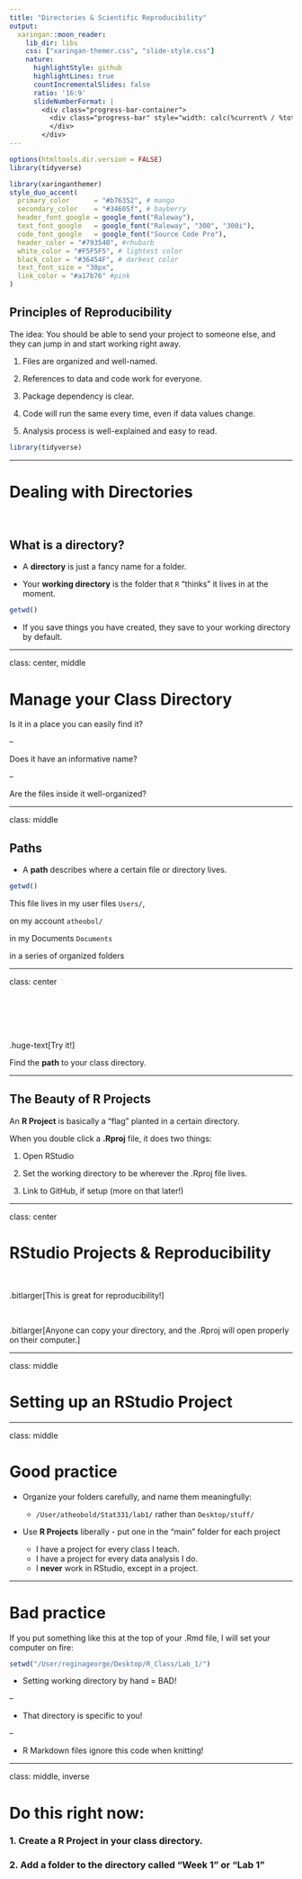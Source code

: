 ```yaml
---
title: "Directories & Scientific Reproducibility"
output:
  xaringan::moon_reader:
    lib_dir: libs
    css: ["xaringan-themer.css", "slide-style.css"]
    nature:
      highlightStyle: github
      highlightLines: true
      countIncrementalSlides: false
      ratio: '16:9'
      slideNumberFormat: |
        <div class="progress-bar-container">
          <div class="progress-bar" style="width: calc(%current% / %total% * 100%);">
          </div>
        </div>
---
```


```r
options(htmltools.dir.version = FALSE)
library(tidyverse)
```

```r
library(xaringanthemer)
style_duo_accent(
  primary_color      = "#b76352", # mango
  secondary_color    = "#34605f", # bayberry
  header_font_google = google_font("Raleway"),
  text_font_google   = google_font("Raleway", "300", "300i"),
  code_font_google   = google_font("Source Code Pro"),
  header_color = "#793540", #rhubarb
  white_color = "#F5F5F5", # lightest color
  black_color = "#36454F", # darkest color
  text_font_size = "30px", 
  link_color = "#a17b76" #pink
)
```

## Principles of Reproducibility

The idea:  You should be able to send your project to someone else, and they can
jump in and start working right away.

1. Files are organized and well-named.

2. References to data and code work for everyone.

3. Package dependency is clear.

4. Code will run the same every time, even if data values change.

5. Analysis process is well-explained and easy to read.

```r
library(tidyverse)
```

---

# Dealing with Directories

</br>

## What is a directory?

- A **directory** is just a fancy name for a folder.

- Your **working directory** is the folder that `R` "thinks" it lives in at the
moment.

```r
getwd()
```

- If you save things you have created, they save to your working directory by
default.

---

class: center, middle

# Manage your Class Directory

Is it in a place you can easily find it?

--

Does it have an informative name?

--

Are the files inside it well-organized?

---

class: middle 

## Paths

- A **path** describes where a certain file or directory lives.

```r
getwd()
```

This file lives in my user files `Users/`, 

on my account `atheobol/` 

in my Documents `Documents` 

in a series of organized folders

---

class: center

</br>
</br>
</br>
</br>

.huge-text[Try it!]

Find the **path** to your class directory.

---

## The Beauty of R Projects

An **R Project** is basically a "flag" planted in a certain directory.

When you double click a **.Rproj** file, it does two things:

1. Open RStudio

2. Set the working directory to be wherever the .Rproj file lives.

3. Link to GitHub, if setup (more on that later!)

---

class: center

# RStudio Projects & Reproducibility

</br> 

.bitlarger[This is great for reproducibility!]

</br>

.bitlarger[Anyone can copy your directory, and the .Rproj will open properly on
their computer.]

---

class: middle

# Setting up an RStudio Project

---

class: middle 

# Good practice

- Organize your folders carefully, and name them meaningfully:
  * `/User/atheobold/Stat331/lab1/` rather than `Desktop/stuff/`
    
- Use **R Projects** liberally - put one in the "main" folder for each project

    * I have a project for every class I teach.
    * I have a project for every data analysis I do.
    * I **never** work in RStudio, except in a project.

---

# Bad practice

If you put something like this at the top of your .Rmd file, I will set your 
computer on fire:

```r
setwd("/User/reginageorge/Desktop/R_Class/Lab_1/")
```

- Setting working directory by hand = BAD!  

--

- That directory is specific to you!

--

- R Markdown files ignore this code when knitting! 

---

class: middle, inverse

# Do this right now:

### 1. Create a R Project in your class directory.

### 2. Add a folder to the directory called "Week 1" or "Lab 1"